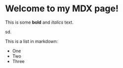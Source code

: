 # Welcome to my MDX page!

This is some **bold** and _italics_ text.

sd.

This is a list in markdown:

- One
- Two
- Three
